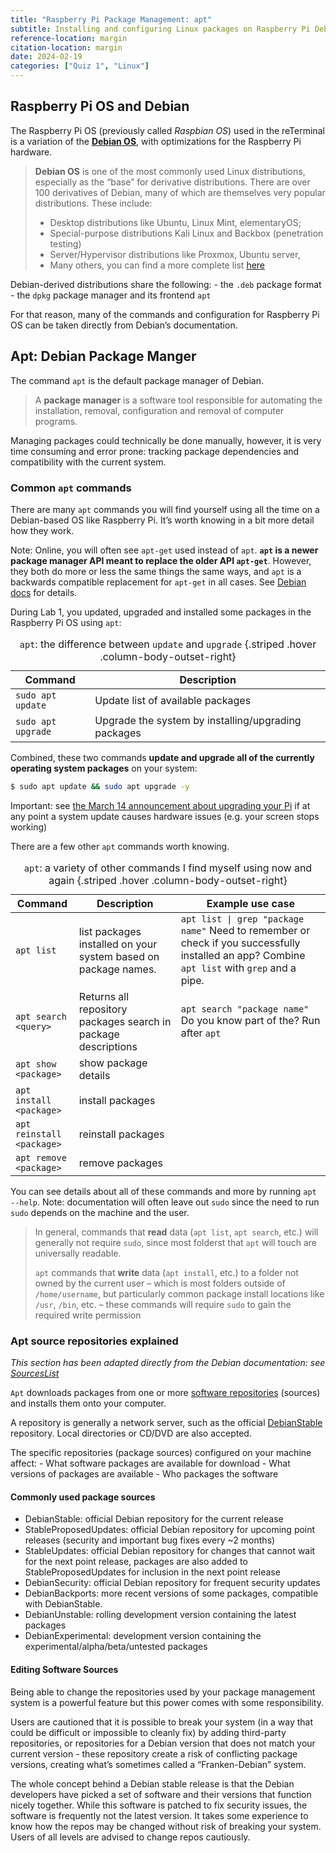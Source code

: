 ```yaml
---
title: "Raspberry Pi Package Management: apt"
subtitle: Installing and configuring Linux packages on Raspberry Pi Debian using the `apt` package manager. 
reference-location: margin
citation-location: margin
date: 2024-02-19
categories: ["Quiz 1", "Linux"]
---
```


## Raspberry Pi OS and Debian

The Raspberry Pi OS (previously called *Raspbian OS*) used in the reTerminal is a variation of the [**Debian OS**](https://en.wikipedia.org/wiki/Debian), with optimizations for the Raspberry Pi hardware.

> **Debian OS** is one of the most commonly used Linux distributions, especially as the "base" for derivative distributions. There are over 100 derivatives of Debian, many of which are themselves very popular distributions. These include:
>
> - Desktop distributions like Ubuntu, Linux Mint, elementaryOS;
> - Special-purpose distributions Kali Linux and Backbox (penetration testing)
> - Server/Hypervisor distributions like Proxmox, Ubuntu server, 
> - Many others, you can find a more complete list [here](https://en.wikipedia.org/wiki/List_of_Linux_distributions#Debian-based)

Debian-derived distributions share the following:
- the `.deb` package format 
- the `dpkg` package manager and its frontend `apt`

For that reason, many of the commands and configuration for Raspberry Pi OS can be taken directly from Debian's documentation.

## Apt: Debian Package Manger

The command `apt` is the default package manager of Debian.

> A **package manager** is a software tool responsible for automating the installation, removal, configuration and removal of computer programs.

Managing packages could technically be done manually, however, it is very time consuming and error prone: tracking package dependencies and compatibility with the current system. 

### Common `apt` commands

There are many `apt` commands you will find yourself using all the time on a Debian-based OS like Raspberry Pi. It's worth knowing in a bit more detail how they work.

Note: Online, you will often see `apt-get` used instead of `apt`. **`apt` is a newer package manager API meant to replace the older API `apt-get`**. However, they both do more or less the same things the same ways, and `apt` is a backwards compatible replacement for `apt-get` in all cases. See [Debian docs](https://www.debian.org/doc/manuals/debian-handbook/sect.apt-get.en.html) for details.

During Lab 1, you updated, upgraded and installed some packages in the Raspberry Pi OS using `apt`:

| Command                 | Description                                                        |
| ----------------------- | ------------------------------------------------------------------ |
| `sudo apt update`       | Update list of available packages |
| `sudo apt upgrade`      | Upgrade the system by installing/upgrading packages |

: `apt`: the difference between `update` and `upgrade` {.striped .hover .column-body-outset-right}

Combined, these two commands **update and upgrade all of the currently operating system packages** on your system:

```bash
$ sudo apt update && sudo apt upgrade -y
```

::: {.callout-important}
Important: see [the March 14 announcement about upgrading your Pi](/announcements/2024-03-14-pi-update.qmd) if at any point a system update causes hardware issues (e.g. your screen stops working)
:::

There are a few other `apt` commands worth knowing.

| Command | Description | Example use case |
| ------- | ----------- | ---------------- |
| `apt list` | list packages installed on your system based on package names. |  `apt list | grep "package name"` Need to remember or check if you successfully installed an app? Combine `apt list` with `grep` and a pipe. |
| `apt search <query>` | Returns all repository packages search in package descriptions | `apt search "package name"` Do you know part of the? Run after `apt`
| `apt show <package>` | show package details |
| `apt install <package>` | install packages |
| `apt reinstall <package>` | reinstall packages |
| `apt remove <package>` | remove packages |

: `apt`: a variety of other commands I find myself using now and again {.striped .hover .column-body-outset-right}

You can see details about all of these commands and more by running `apt --help`. Note: documentation will often leave out `sudo` since the need to run `sudo` depends on the machine and the user. 

> In general, commands that **read** data (`apt list`, `apt search`, etc.) will generally not require `sudo`, since most folderst that `apt` will touch are universally readable.
>
> `apt` commands that **write** data (`apt install`, etc.) to a folder not owned by the current user -- which is most folders outside of `/home/username`, but particularly common package install locations like `/usr`, `/bin`, etc. -- these commands will require `sudo` to gain the required write permission

### Apt source repositories explained

*This section has been adapted directly from the Debian documentation: see [SourcesList](https://wiki.debian.org/SourcesList)*

`Apt` downloads packages from one or more [software repositories](https://wiki.debian.org/DebianRepository) (sources) and installs them onto your computer.

A repository is generally a network server, such as the official [DebianStable](https://wiki.debian.org/DebianStable) repository. Local directories or CD/DVD are also accepted.

The specific repositories (package sources) configured on your machine affect:
    - What software packages are available for download
    - What versions of packages are available
    - Who packages the software 

#### Commonly used package sources

- DebianStable: official Debian repository for the current release
- StableProposedUpdates: official Debian repository for upcoming point releases (security and important bug fixes every ~2 months)
- StableUpdates: official Debian repository for changes that cannot wait for the next point release, packages are also added to StableProposedUpdates for inclusion in the next point release
- DebianSecurity: official Debian repository for frequent security updates
- DebianBackports: more recent versions of some packages, compatible with DebianStable.
- DebianUnstable: rolling development version containing the latest packages
- DebianExperimental: development version containing the experimental/alpha/beta/untested packages 

#### Editing Software Sources

Being able to change the repositories used by your package management system is a powerful feature but this power comes with some responsibility. 

Users are cautioned that it is possible to break your system (in a way that could be difficult or impossible to cleanly fix) by adding third-party repositories, or repositories for a Debian version that does not match your current version - these repository create a risk of conflicting package versions, creating what's sometimes called a "Franken-Debian" system. 

The whole concept behind a Debian stable release is that the Debian developers have picked a set of software and their versions that function nicely together. While this software is patched to fix security issues, the software is frequently not the latest version. It takes some experience to know how the repos may be changed without risk of breaking your system. Users of all levels are advised to change repos cautiously.

